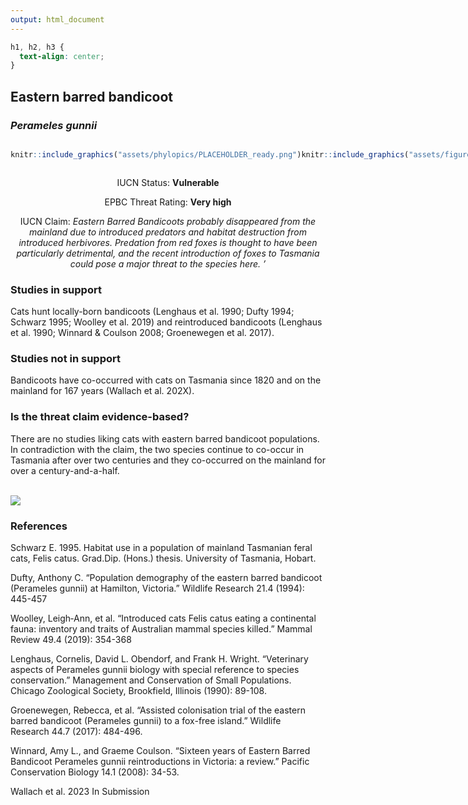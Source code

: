 ```yaml
---
output: html_document
---
```

```css
h1, h2, h3 {
  text-align: center;
}
```

## **Eastern barred bandicoot**
### *Perameles gunnii*

:::: {style="display: flex;"}

::: {}
  ```r
  knitr::include_graphics("assets/phylopics/PLACEHOLDER_ready.png")
  ```
:::

::: {}

:::

::: {}
  ```r
  knitr::include_graphics("assets/figures/Map_Cat_Perameles gunnii.png")
  ```
:::

::::
<center>
IUCN Status: **Vulnerable**

EPBC Threat Rating: **Very high**

IUCN Claim: *Eastern Barred Bandicoots probably disappeared from the mainland due to introduced predators and habitat destruction from introduced herbivores. Predation from red foxes is thought to have been particularly detrimental, and the recent introduction of foxes to Tasmania could pose a major threat to the species here. '*

</center>

### Studies in support

Cats hunt locally-born bandicoots (Lenghaus et al. 1990; Dufty 1994; Schwarz 1995; Woolley et al. 2019) and reintroduced bandicoots (Lenghaus et al. 1990; Winnard & Coulson 2008; Groenewegen et al. 2017).

### Studies not in support

Bandicoots have co-occurred with cats on Tasmania since 1820 and on the mainland for 167 years (Wallach et al. 202X).

### Is the threat claim evidence-based?

There are no studies liking cats with eastern barred bandicoot populations. In contradiction with the claim, the two species continue to co-occur in Tasmania after over two centuries and they co-occurred on the mainland for over a century-and-a-half.
<br>
<br>

![](assets/figures/Main_Evidence_Cat_Perameles gunnii.png)

### References

Schwarz E. 1995. Habitat use in a population of mainland Tasmanian feral cats, Felis catus. Grad.Dip. (Hons.) thesis. University of Tasmania, Hobart.

Dufty, Anthony C. "Population demography of the eastern barred bandicoot (Perameles gunnii) at Hamilton, Victoria." Wildlife Research 21.4 (1994): 445-457

Woolley, Leigh‐Ann, et al. "Introduced cats Felis catus eating a continental fauna: inventory and traits of Australian mammal species killed." Mammal Review 49.4 (2019): 354-368

Lenghaus, Cornelis, David L. Obendorf, and Frank H. Wright. "Veterinary aspects of Perameles gunnii biology with special reference to species conservation." Management and Conservation of Small Populations. Chicago Zoological Society, Brookfield, Illinois (1990): 89-108.

Groenewegen, Rebecca, et al. "Assisted colonisation trial of the eastern barred bandicoot (Perameles gunnii) to a fox-free island." Wildlife Research 44.7 (2017): 484-496.

Winnard, Amy L., and Graeme Coulson. "Sixteen years of Eastern Barred Bandicoot Perameles gunnii reintroductions in Victoria: a review." Pacific Conservation Biology 14.1 (2008): 34-53.

Wallach et al. 2023 In Submission

